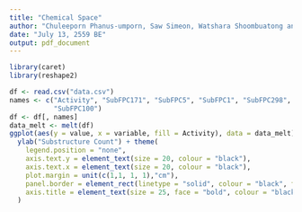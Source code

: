```yaml
---
title: "Chemical Space"
author: "Chuleeporn Phanus-umporn, Saw Simeon, Watshara Shoombuatong and Chanin Nantasenamat"
date: "July 13, 2559 BE"
output: pdf_document
---
```




```r

library(caret)
library(reshape2)

df <- read.csv("data.csv")
names <- c("Activity", "SubFPC171", "SubFPC5", "SubFPC1", "SubFPC298", "SubFPC2", "SubFPC16", "SubFPC173", "SubFPC18", "SubFPC275", 
           "SubFPC100")
df <- df[, names]
data_melt <- melt(df)
ggplot(aes(y = value, x = variable, fill = Activity), data = data_melt) + geom_boxplot() + 
  ylab("Substructure Count") + theme(
    legend.position = "none",
    axis.text.y = element_text(size = 20, colour = "black"),
    axis.text.x = element_text(size = 20, colour = "black"),
    plot.margin = unit(c(1,1, 1, 1),"cm"),
    panel.border = element_rect(linetype = "solid", colour = "black", fill = NA, size = 1),
    axis.title = element_text(size = 25, face = "bold", colour = "black")
  )



```

